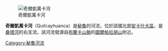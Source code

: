 [[Image:Río_Quilcay.jpg|奇爾凱萬卡河]]

'''奇爾凱萬卡河'''（Quilcayhuanca）是[[秘魯|秘魯]]的河流，位於該國北部[[安卡什大區|安卡什大區]]，是[[桑塔河|桑塔河]]的右支流，該河流發源自[[布蘭卡山脈|布蘭卡山脈]]的[[圖爾帕拉胡山|圖爾帕拉胡山]]附近。

{{Peru-geo-stub}}
[[Category:秘魯河流|Category:秘魯河流]]